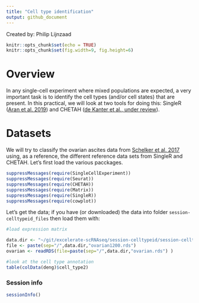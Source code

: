 ```yaml
---
title: "Cell type identification"
output: github_document
---
```


Created by: Philip Lijnzaad

```r
knitr::opts_chunk$set(echo = TRUE)
knitr::opts_chunk$set(fig.width=9, fig.height=6) 
```

# Overview

In any single-cell experiment where mixed populations are expected, a very important task is to identify the cell types (and/or cell states) that are present. In this practical, we will look at two tools for doing this: SingleR ([Aran et al. 2019](https://www.nature.com/articles/s41590-018-0276-y)) and CHETAH ([de Kanter et al., under review](http://dx.doi.org/10.1101/558908)).

# Datasets

We will try to classify the ovarian ascites data from [Schelker et al. 2017](https://www.nature.com/articles/s41467-017-02289-3) using, as a reference, the different reference data sets from SingleR and CHETAH. Let's first load the various pacckages.

```r
suppressMessages(require(SingleCellExperiment))
suppressMessages(require(Seurat))
suppressMessages(require(CHETAH))
suppressMessages(require(Matrix))
suppressMessages(require(SingleR))
suppressMessages(require(cowplot))
```

Let's get the data; if you have (or downloaded) the data into folder
`session-celltypeid_files` then load them with:


```r
#load expression matrix

data.dir <- "~/git/excelerate-scRNAseq/session-celltypeid/session-celltypeid_files"
file <- paste(sep="/",data.dir,"ovarian1200.rds")
ovarian <- readRDS(file=paste(sep="/",data.dir,"ovarian.rds") )

#look at the cell type annotation
table(colData(deng)$cell_type2)

```



### Session info

```r
sessionInfo()
```






